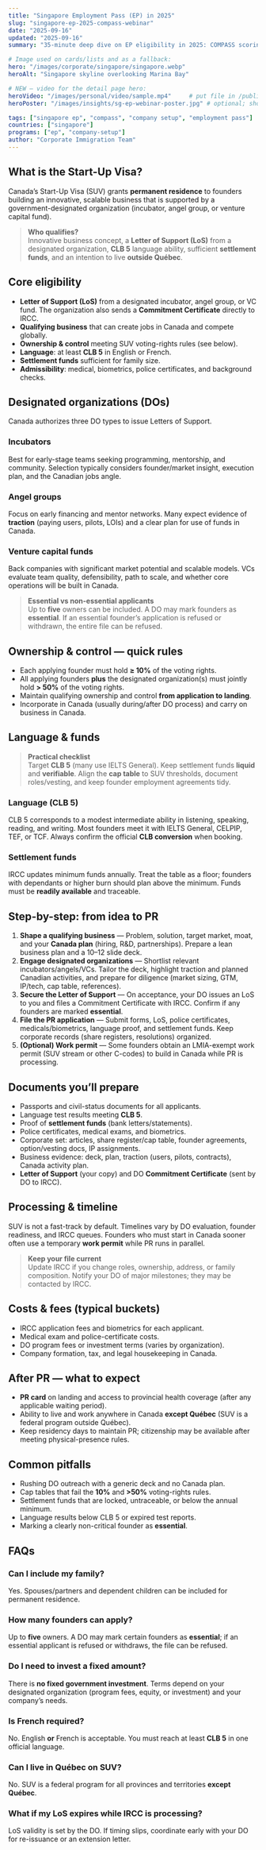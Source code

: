 ```yaml
---
title: "Singapore Employment Pass (EP) in 2025"
slug: "singapore-ep-2025-compass-webinar"
date: "2025-09-16"
updated: "2025-09-16"
summary: "35-minute deep dive on EP eligibility in 2025: COMPASS scoring, new salary baselines (S$5,600 / S$6,200 for FIs), filing flow, and rejection hygiene."

# Image used on cards/lists and as a fallback:
hero: "/images/corporate/singapore/singapore.webp"
heroAlt: "Singapore skyline overlooking Marina Bay"

# NEW — video for the detail page hero:
heroVideo: "/images/personal/video/sample.mp4"     # put file in /public/videos/...
heroPoster: "/images/insights/sg-ep-webinar-poster.jpg" # optional; shows before play, used as fallback

tags: ["singapore ep", "compass", "company setup", "employment pass"]
countries: ["singapore"]
programs: ["ep", "company-setup"]
author: "Corporate Immigration Team"
---
```



## What is the Start-Up Visa?

Canada’s Start-Up Visa (SUV) grants **permanent residence** to founders building an innovative, scalable business that is supported by a government-designated organization (incubator, angel group, or venture capital fund).

> **Who qualifies?**  
> Innovative business concept, a **Letter of Support (LoS)** from a designated organization, **CLB 5** language ability, sufficient **settlement funds**, and an intention to live **outside Québec**.

## Core eligibility

- **Letter of Support (LoS)** from a designated incubator, angel group, or VC fund. The organization also sends a **Commitment Certificate** directly to IRCC.  
- **Qualifying business** that can create jobs in Canada and compete globally.  
- **Ownership & control** meeting SUV voting-rights rules (see below).  
- **Language**: at least **CLB 5** in English or French.  
- **Settlement funds** sufficient for family size.  
- **Admissibility**: medical, biometrics, police certificates, and background checks.

## Designated organizations (DOs)

Canada authorizes three DO types to issue Letters of Support.

### Incubators
Best for early-stage teams seeking programming, mentorship, and community. Selection typically considers founder/market insight, execution plan, and the Canadian jobs angle.

### Angel groups
Focus on early financing and mentor networks. Many expect evidence of **traction** (paying users, pilots, LOIs) and a clear plan for use of funds in Canada.

### Venture capital funds
Back companies with significant market potential and scalable models. VCs evaluate team quality, defensibility, path to scale, and whether core operations will be built in Canada.

> **Essential vs non-essential applicants**  
> Up to **five** owners can be included. A DO may mark founders as **essential**. If an essential founder’s application is refused or withdrawn, the entire file can be refused.

## Ownership & control — quick rules

- Each applying founder must hold **≥ 10%** of the voting rights.  
- All applying founders **plus** the designated organization(s) must jointly hold **> 50%** of the voting rights.  
- Maintain qualifying ownership and control **from application to landing**.  
- Incorporate in Canada (usually during/after DO process) and carry on business in Canada.

## Language & funds

> **Practical checklist**  
> Target **CLB 5** (many use IELTS General). Keep settlement funds **liquid** and **verifiable**. Align the **cap table** to SUV thresholds, document roles/vesting, and keep founder employment agreements tidy.

### Language (CLB 5)
CLB 5 corresponds to a modest intermediate ability in listening, speaking, reading, and writing. Most founders meet it with IELTS General, CELPIP, TEF, or TCF. Always confirm the official **CLB conversion** when booking.

### Settlement funds
IRCC updates minimum funds annually. Treat the table as a floor; founders with dependants or higher burn should plan above the minimum. Funds must be **readily available** and traceable.

## Step-by-step: from idea to PR

1. **Shape a qualifying business** — Problem, solution, target market, moat, and your **Canada plan** (hiring, R&D, partnerships). Prepare a lean business plan and a 10–12 slide deck.  
2. **Engage designated organizations** — Shortlist relevant incubators/angels/VCs. Tailor the deck, highlight traction and planned Canadian activities, and prepare for diligence (market sizing, GTM, IP/tech, cap table, references).  
3. **Secure the Letter of Support** — On acceptance, your DO issues an LoS to you and files a Commitment Certificate with IRCC. Confirm if any founders are marked **essential**.  
4. **File the PR application** — Submit forms, LoS, police certificates, medicals/biometrics, language proof, and settlement funds. Keep corporate records (share registers, resolutions) organized.  
5. **(Optional) Work permit** — Some founders obtain an LMIA-exempt work permit (SUV stream or other C-codes) to build in Canada while PR is processing.

## Documents you’ll prepare

- Passports and civil-status documents for all applicants.  
- Language test results meeting **CLB 5**.  
- Proof of **settlement funds** (bank letters/statements).  
- Police certificates, medical exams, and biometrics.  
- Corporate set: articles, share register/cap table, founder agreements, option/vesting docs, IP assignments.  
- Business evidence: deck, plan, traction (users, pilots, contracts), Canada activity plan.  
- **Letter of Support** (your copy) and DO **Commitment Certificate** (sent by DO to IRCC).

## Processing & timeline

SUV is not a fast-track by default. Timelines vary by DO evaluation, founder readiness, and IRCC queues. Founders who must start in Canada sooner often use a temporary **work permit** while PR runs in parallel.

> **Keep your file current**  
> Update IRCC if you change roles, ownership, address, or family composition. Notify your DO of major milestones; they may be contacted by IRCC.

## Costs & fees (typical buckets)

- IRCC application fees and biometrics for each applicant.  
- Medical exam and police-certificate costs.  
- DO program fees or investment terms (varies by organization).  
- Company formation, tax, and legal housekeeping in Canada.

## After PR — what to expect

- **PR card** on landing and access to provincial health coverage (after any applicable waiting period).  
- Ability to live and work anywhere in Canada **except Québec** (SUV is a federal program outside Québec).  
- Keep residency days to maintain PR; citizenship may be available after meeting physical-presence rules.

## Common pitfalls

- Rushing DO outreach with a generic deck and no Canada plan.  
- Cap tables that fail the **10%** and **>50%** voting-rights rules.  
- Settlement funds that are locked, untraceable, or below the annual minimum.  
- Language results below CLB 5 or expired test reports.  
- Marking a clearly non-critical founder as **essential**.

## FAQs

### Can I include my family?
Yes. Spouses/partners and dependent children can be included for permanent residence.

### How many founders can apply?
Up to **five** owners. A DO may mark certain founders as **essential**; if an essential applicant is refused or withdraws, the file can be refused.

### Do I need to invest a fixed amount?
There is **no fixed government investment**. Terms depend on your designated organization (program fees, equity, or investment) and your company’s needs.

### Is French required?
No. English **or** French is acceptable. You must reach at least **CLB 5** in one official language.

### Can I live in Québec on SUV?
No. SUV is a federal program for all provinces and territories **except Québec**.

### What if my LoS expires while IRCC is processing?
LoS validity is set by the DO. If timing slips, coordinate early with your DO for re-issuance or an extension letter.
